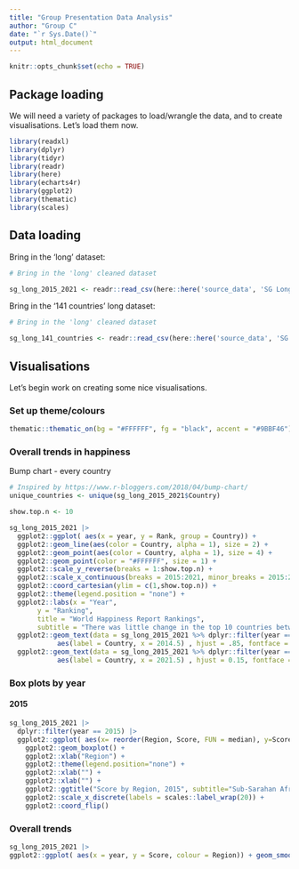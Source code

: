 ```yaml
---
title: "Group Presentation Data Analysis"
author: "Group C"
date: "`r Sys.Date()`"
output: html_document
---
```


```r
knitr::opts_chunk$set(echo = TRUE)
```

## Package loading

We will need a variety of packages to load/wrangle the data, and to create visualisations. Let's load them now.

```r
library(readxl)
library(dplyr)
library(tidyr)
library(readr)
library(here)
library(echarts4r)
library(ggplot2)
library(thematic)
library(scales)
```

## Data loading

Bring in the 'long' dataset:

```r
# Bring in the 'long' cleaned dataset

sg_long_2015_2021 <- readr::read_csv(here::here('source_data', 'SG Long format 2015 to 2021.csv'))
```

Bring in the '141 countries' long dataset:

```r
# Bring in the 'long' cleaned dataset

sg_long_141_countries <- readr::read_csv(here::here('source_data', 'SG long format 141 countries.csv'))
```

## Visualisations

Let's begin work on creating some nice visualisations.

### Set up theme/colours

```r
thematic::thematic_on(bg = "#FFFFFF", fg = "black", accent = "#9BBF46")
```

### Overall trends in happiness

Bump chart - every country

```r
# Inspired by https://www.r-bloggers.com/2018/04/bump-chart/
unique_countries <- unique(sg_long_2015_2021$Country)

show.top.n <- 10

sg_long_2015_2021 |>
  ggplot2::ggplot( aes(x = year, y = Rank, group = Country)) +
  ggplot2::geom_line(aes(color = Country, alpha = 1), size = 2) +
  ggplot2::geom_point(aes(color = Country, alpha = 1), size = 4) +
  ggplot2::geom_point(color = "#FFFFFF", size = 1) +
  ggplot2::scale_y_reverse(breaks = 1:show.top.n) +
  ggplot2::scale_x_continuous(breaks = 2015:2021, minor_breaks = 2015:2021, expand = c(.25, .25)) +
  ggplot2::coord_cartesian(ylim = c(1,show.top.n)) + 
  ggplot2::theme(legend.position = "none") +
  ggplot2::labs(x = "Year",
       y = "Ranking",
       title = "World Happiness Report Rankings",
       subtitle = "There was little change in the top 10 countries between 2015 and 2021.") +
  ggplot2::geom_text(data = sg_long_2015_2021 %>% dplyr::filter(year == 2015),
            aes(label = Country, x = 2014.5) , hjust = .85, fontface = "bold", color = "#888888", size = 4) +
  ggplot2::geom_text(data = sg_long_2015_2021 %>% dplyr::filter(year == 2021),
            aes(label = Country, x = 2021.5) , hjust = 0.15, fontface = "bold", color = "#888888", size = 4)
```

### Box plots by year

#### 2015

```r
sg_long_2015_2021 |>
  dplyr::filter(year == 2015) |>
  ggplot2::ggplot( aes(x= reorder(Region, Score, FUN = median), y=Score, fill=Region)) + 
    ggplot2::geom_boxplot() +
    ggplot2::xlab("Region") +
    ggplot2::theme(legend.position="none") +
    ggplot2::xlab("") +
    ggplot2::xlab("") +
    ggplot2::ggtitle("Score by Region, 2015", subtitle="Sub-Sarahan Africa had the lowest median happiness.") +
    ggplot2::scale_x_discrete(labels = scales::label_wrap(20)) +
    ggplot2::coord_flip()
```

### Overall trends

```r
sg_long_2015_2021 |>
ggplot2::ggplot( aes(x = year, y = Score, colour = Region)) + geom_smooth()
```
